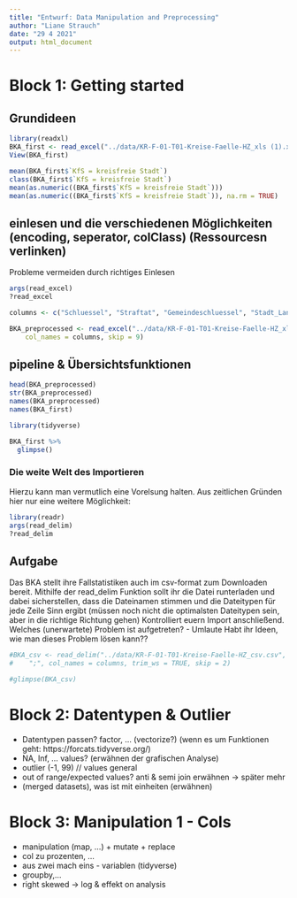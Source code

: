 ```yaml
---
title: "Entwurf: Data Manipulation and Preprocessing"
author: "Liane Strauch"
date: "29 4 2021"
output: html_document
---
```


# Block 1: Getting started

## Grundideen
```r
library(readxl)
BKA_first <- read_excel("../data/KR-F-01-T01-Kreise-Faelle-HZ_xls (1).xlsx")
View(BKA_first)

mean(BKA_first$`KfS = kreisfreie Stadt`)
class(BKA_first$`KfS = kreisfreie Stadt`)
mean(as.numeric((BKA_first$`KfS = kreisfreie Stadt`)))
mean(as.numeric((BKA_first$`KfS = kreisfreie Stadt`)), na.rm = TRUE)
```

## einlesen und die verschiedenen Möglichkeiten (encoding, seperator, colClass) (Ressourcesn verlinken)
Probleme vermeiden durch richtiges Einlesen
```r
args(read_excel)
?read_excel

columns <- c("Schluessel", "Straftat", "Gemeindeschluessel", "Stadt_Landkreis", "Kreisart", "erfasste_Faelle_Anzahl", "erfasste_Faelle_Prozent", "ef_Versuche_Anzahl", "ef_Versuche_Prozent", "Schusswaffe_gedroht", "Schusswaffe_geschossen", "Aufklaerung_Anzahl", "Aufklaerungsquote", "TV_insgesamt", "TV_maennlich", "TV_weiblich", "nd_TV_Anzahl", "nd_TV_Anteil", "Sort", "leer","GemSchl", "Gem", "EW")

BKA_preprocessed <- read_excel("../data/KR-F-01-T01-Kreise-Faelle-HZ_xls (1).xlsx", 
    col_names = columns, skip = 9)


```

## pipeline & Übersichtsfunktionen
```r
head(BKA_preprocessed)
str(BKA_preprocessed)
names(BKA_preprocessed)
names(BKA_first)

library(tidyverse)

BKA_first %>%
  glimpse()

```

### Die weite Welt des Importieren
Hierzu kann man vermutlich eine Vorelsung halten. Aus zeitlichen Gründen hier nur eine weitere Möglichkeit:
```r
library(readr)
args(read_delim)
?read_delim
```

## Aufgabe
Das BKA stellt ihre Fallstatistiken auch im csv-format zum Downloaden bereit.
Mithilfe der read_delim Funktion sollt ihr die Datei runterladen und dabei sicherstellen, dass die Dateinamen stimmen und die Dateitypen für jede Zeile Sinn ergibt (müssen noch nicht die optimalsten Dateitypen sein, aber in die richtige Richtung gehen)
Kontrolliert euern Import anschließend. 
Welches (unerwartete) Problem ist aufgetreten? - Umlaute
Habt ihr Ideen, wie man dieses Problem lösen kann??
```r
#BKA_csv <- read_delim("../data/KR-F-01-T01-Kreise-Faelle-HZ_csv.csv",
#    ";", col_names = columns, trim_ws = TRUE, skip = 2)

#glimpse(BKA_csv)

```


# Block 2: Datentypen & Outlier

- Datentypen passen? factor, ... (vectorize?) (wenn es um Funktionen geht: https://forcats.tidyverse.org/)
- NA, Inf, ... values? (erwähnen der grafischen Analyse)
- outlier (-1, 99) // values general
- out of range/expected values? anti & semi join erwähnen -> später mehr
- (merged datasets), was ist mit einheiten (erwähnen)


# Block 3: Manipulation 1 - Cols

- manipulation (map, ...) + mutate + replace
- col zu prozenten, ...
- aus zwei mach eins - variablen (tidyverse)
- groupby,...
- right skewed -> log & effekt on analysis


 